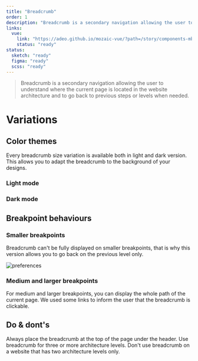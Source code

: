 ```yaml
---
title: "Breadcrumb"
order: 1
description: "Breadcrumb is a secondary navigation allowing the user to understand where the current page is located in the website architecture and to go back to previous steps or levels when needed."
links:
  vue:
    link: "https://adeo.github.io/mozaic-vue/?path=/story/components-mbreadcrumb--try-it"
    status: "ready"
status:
  sketch: "ready"
  figma: "ready"
  scss: "ready"
---
```


> Breadcrumb is a secondary navigation allowing the user to understand where the current page is located in the website architecture and to go back to previous steps or levels when needed.

# Variations

## Color themes

Every breadcrumb size variation is available both in light and dark version. This allows you to adapt the breadcrumb to the background of your designs.

### Light mode

<Preview path="default" nude />

### Dark mode

<Preview path="dark-mode" nude />

## Breakpoint behaviours

### Smaller breakpoints

Breadcrumb can't be fully displayed on smaller breakpoints, that is why this version allows you to go back on the previous level only.

![preferences](breadcrumb-preview--small.png)

### Medium and larger breakpoints

For medium and larger breakpoints, you can display the whole path of the current page. We used some links to inform the user that the breadcrumb is clickable.

<Preview path="default" nude />

## Do & dont's

<HintItem>
  Always place the breadcrumb at the top of the page under the header.
</HintItem>
<HintItem>Use breadcrumb for three or more architecture levels.</HintItem>
<HintItem dont>
  Don't use breadcrumb on a website that has two architecture levels only.
</HintItem>

